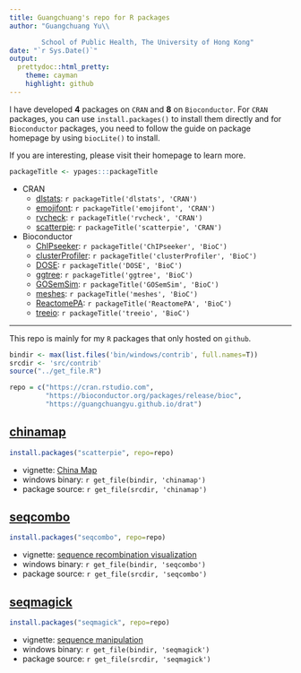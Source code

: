 ```yaml
---
title: Guangchuang's repo for R packages
author: "Guangchuang Yu\\

        School of Public Health, The University of Hong Kong"
date: "`r Sys.Date()`"
output:
  prettydoc::html_pretty:
    theme: cayman
    highlight: github
---
```


<!-- don't edit README.md, edit docs/index.rmd instead -->

I have developed **4** packages on `CRAN` and **8** on `Bioconductor`. For `CRAN` packages, you can use `install.packages()` to install them directly and for `Bioconductor` packages, you need to follow the guide on package homepage by using `biocLite()` to install.

If you are interesting, please visit their homepage to learn more.

```r
packageTitle <- ypages:::packageTitle
```

+ CRAN
	- [dlstats](http://cran.r-project.org/package=dlstats): `r packageTitle('dlstats', 'CRAN')`
	- [emojifont](http://cran.r-project.org/package=emojifont): `r packageTitle('emojifont', 'CRAN')`
	- [rvcheck](http://cran.r-project.org/package=rvcheck): `r packageTitle('rvcheck', 'CRAN')`
	- [scatterpie](http://cran.r-project.org/package=scatterpie): `r packageTitle('scatterpie', 'CRAN')`
+ Bioconductor
	- [ChIPseeker](https://guangchuangyu.github.io/ChIPseeker): `r packageTitle('ChIPseeker', 'BioC')`
	- [clusterProfiler](https://guangchuangyu.github.io/clusterProfiler): `r packageTitle('clusterProfiler', 'BioC')`
	- [DOSE](https://guangchuangyu.github.io/DOSE): `r packageTitle('DOSE', 'BioC')`
	- [ggtree](https://guangchuangyu.github.io/ggtree): `r packageTitle('ggtree', 'BioC')`
	- [GOSemSim](https://guangchuangyu.github.io/GOSemSim): `r packageTitle('GOSemSim', 'BioC')`
	- [meshes](https://guangchuangyu.github.io/meshes): `r packageTitle('meshes', 'BioC')`
	- [ReactomePA](https://guangchuangyu.github.io/ReactomePA): `r packageTitle('ReactomePA', 'BioC')`
    - [treeio](https://www.bioconductor.org/packages/treeio): `r packageTitle('treeio', 'BioC')`

--------------------------------------------------------------------------------------------------

This repo is mainly for my `R` packages that only hosted on `github`.

```r
bindir <- max(list.files('bin/windows/contrib', full.names=T))
srcdir <- 'src/contrib'
source("../get_file.R")
```

```r
repo = c("https://cran.rstudio.com",
         "https://bioconductor.org/packages/release/bioc",
         "https://guangchuangyu.github.io/drat")
```


## [chinamap](https://github.com/GuangchuangYu/chinamap)

```r
install.packages("scatterpie", repo=repo)
```

- vignette: [China Map](https://guangchuangyu.github.io/chinamap/)
- windows binary: `r get_file(bindir, 'chinamap')`
- package source: `r get_file(srcdir, 'chinamap')`



## [seqcombo](https://github.com/GuangchuangYu/seqcombo)

```r
install.packages("seqcombo", repo=repo)
```

- vignette: [sequence recombination visualization](https://guangchuangyu.github.io/seqcombo/)
- windows binary: `r get_file(bindir, 'seqcombo')`
- package source: `r get_file(srcdir, 'seqcombo')`

## [seqmagick](https://github.com/GuangchuangYu/seqmagick)

```r
install.packages("seqmagick", repo=repo)
```

- vignette: [sequence manipulation](https://guangchuangyu.github.io/seqmagick/)
- windows binary: `r get_file(bindir, 'seqmagick')`
- package source: `r get_file(srcdir, 'seqmagick')`


<!--

## [skleid](https://github.com/GuangchuangYu/skleid)

```r
install.packages("skleid", repo=repo)
```

- windows binary: `r get_file(bindir, 'skleid')`
- package source: `r get_file(srcdir, 'skleid')`

-->
